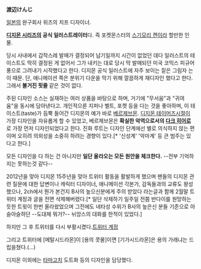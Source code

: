 '''渡辺けんじ'''

[[일본]]의 완구회사 위즈의 치프 디자이너.


'''[[디지몬 시리즈]]의 공식 일러스트레이터'''다. 즉 포켓몬스터의 [[스기모리 켄]]이라 할만한 인물.

당시 사내에서 갑작스레 발매가 결정되어 납기일까지 시간이 없었던 데다 일러스트의 테이스트도 딱히 결정된 게 없어서 그가 내키는 대로 당시 막 발매되던 미국 코믹스 피규어 풍으로 그려내기 시작했다고 한다. 디지몬 공식 일러스트에 자주 보이는 짙은 그림자 는 이 때문. 단, 애니메이션 쪽은 분위기 다운을 막기 위해 깔끔하게 재디자인 했다고 한다. 그래서 '''불거진 핏줄''' 같은 것이 없다.

주된 디자인 소스는 실재하는 여러 상품을 바탕으로 하며, 거기에 "무서움"과 "귀여움"을 동시에 담아낸다고. 개인적으론 지퍼나 벨트, 포켓 등을 다는 것을 좋아하며, 이 테이스트(taste)가 듬뿍 들어간 디지몬의 예가 바로 [[베르제브몬]]. [[디지몬 테이머즈]]시절이 가장 디자인을 자유롭게 할 수 있었고, 베르제브몬은 '''확실한 악역으로서의 [[다크 히어로]]'''로 가장 먼저 디자인되었다고 한다. 진화 루트는 디자인 단계에선 별로 의식하지 않는 편이며 오히려 의외성을 소중히 하려는 경향이 있다.[* '신성계' '악마계' 등 큰 범주는 있다고 한다.]

모든 디자인을 다 하는 건 아니지만 '''일단 올라오는 모든 원안을 체크한다.''' --전부 기억하지는 못하는것 같다--

2012년을 맞아 디지몬 15주년을 맞아 트위터 활동을 활발하게 했으며 팬들의 디지몬 관련 질문에 대한 답변이나 캐릭터 디자이너, 애니메이션 각본가, 감독들과의 교류도 왕성했으나, 2ch에서 뭔가 본건지 B사의 높으신분에게 주의 받았다 라는글과 함께 2월말 트위터 계정과 글을 전면 삭제해버렸다.[* 일단 삭제하기 일주일 전쯤 반다이를 원망하는 듯한 트윗이 한번 올라왔었으며 그전에도 네타성 수위가 B사의 높은신 분들 기준으로 아슬아슬하단 --도대체 뭐가?-- 뉘앙스의 대화를 한적이 있었다.]

하지만 그 후 트위터를 다시 부활시켰다.[https://twitter.com/jinke_jinke 트위터 계정]

그리고 트위터에 [메탈시드라몬]이 [용의 콧물]이면 [기가시드라몬]은 용의 가래냐는 드립을쳤다.(...)

디지몬 이외에는 [[타마고치]] 도트화 등의 디자인을 담당했다.
